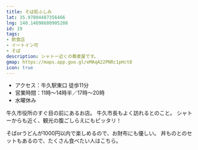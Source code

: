 ```yaml
---
title: そば処ふしみ
lat: 35.97804487356466
lng: 140.14898680905208
id: 19
tags:
- 飲食店
- イートイン可
- そば
description: シャトー近くの蕎麦屋です。
gmap: https://maps.app.goo.gl/eMAqA22PNRc1pHct8
icon: true
---
```


<LinkedImage
  basename="nato_blooming/fushimi"
/>

- アクセス：牛久駅東口 徒歩11分
- 営業時間：11時～14時半／17時～20時
- 水曜休み

牛久市役所のすぐ目の前にあるお店。
牛久市長もよく訪れるとのこと。
シャトーからも近く、観光の腹ごしらえにもピッタリ！

そばorうどんが1000円以内で楽しめるので、お財布にも優しい。
丼ものとのセットもあるので、たくさん食べたい人はこちら。

<LinkedImage
  basename="hamyu044/fushimi-menu"
/>

